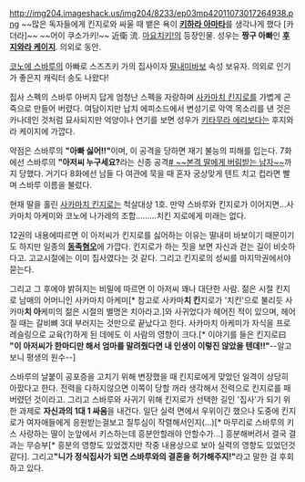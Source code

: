http://img204.imageshack.us/img204/8233/ep03mp42011073017264938.png
~~많은 독자들에게 킨지로와 싸울 때 뱉은 욕이 '''[[키하라 아마타]]'''를 생각나게 했다 [카더라]~~ ~~어이 쿠소가키!~~
近衛 流. [[마요치키!]]의 등장인물. 성우는 '''짱구 아빠'''인 '''[[후지와라 케이지]]'''. 의외로 동안.

[[코노에 스바루]]의 아빠로 스즈츠키 가의 집사이자 [[딸내미바보]] 속성 보유자. 의외로 인기가 좋은지 캐릭터 송도 나왔다!

집사 스펙의 스바루 아버지 답게 엄청난 스펙을 자랑하며 [[사카마치 킨지로]]를 가볍게 곤죽으로 만들어 버렸다. 여담이지만 납치 에피소드에서 변성기로 악역 목소리를 낸 것은 카나데인 것처럼 묘사되지만 억양이나 연기를 보면 성우가 [[키타무라 에리]]보다는 후지와라 케이지에 가깝다.

약점은 스바루의 '''"아빠 싫어!!"'''이며, 이 공격을 당하면 재기 불능의 피해를 입는다. 7화에선 스바루의 '''"아저씨 누구세요?'''라는 신종 공격[http://innocentd.egloos.com/4119105 # ~~본격 딸에게 버림받는 남자~~]까지 당했다. 거기다 8화에선 남들 다 여관에 묵을 때 혼자 궁상맞게 텐트 치고 컵라면 빨며 스바루 이름을 불렀다.

현재 딸을 홀린 [[사카마치 킨지로]]는 척살대상 1호. 만약 스바루와 킨지로가 이어지면…사카마치 아케미와 코노에 나가레의 조합………치킨 지로에게 미래는 없다.



{{{#!html
<div style="border: 3px solid Orange;padding:10px;margin-bottom:0px"><b style="font-size:18px">주의! 내용 누설이 있습니다.</b>

본 항목과 하위 항목은 작품의 줄거리나 결말, 반전요소를 설명하고 있습니다.
내용 누설을 원하지 않는다면 이 문서를 닫아 주세요.
</div>}}}

12권의 내용에따르면 이 아저씨가 킨지로를 싫어하는 이유는 딸내미 바보이기 때문이기도 하지만 일종의 '''[[동족혐오]]'''에 가깝다. 킨지로가 하는 짓을 보면 자신과 걷는 길이 비슷하다고. 고교시절에는 이미 집사였다는 것 같다. 그리고 킨지로의 성씨를 마지막권에서야 묻는다. 

그리고 그 후에야 밝혀지는 비밀에 따르면 이 아저씨 꽤나 대단한 사람. 젊은 시절 킨지로 남매의 어머니인 사카마치 아케미[* 참고로 사카마'''치 킨'''지로가 '치킨'으로 불리듯 사카마'''치 아'''케미의 젊은 시절의 별명은 치아라고.]와 사귀었다가 헤어진 적이 있으며, 헤어질 때는 갈비뼈 3대 부러지는 것만으로 끝났다고 한다. 사카마치 아케미가 자식을 프로레슬링으로 교육(?)하게 된 데에도 이 사람의 영향이 크다.[* 이야기를 들은  킨지로曰 '''"이 아저씨가 한마디만 해서 엄마를 말려줬다면 내 인생이 이렇진 않았을 텐데!!"'''--알고보니 평생의 원수--]

스바루의 날붙이 공포증을 고치기 위해 변장했을 때 킨지로에게 맞았던 일격이 상당히 아팠다고 한다. 전력을 다하지않으면 이쪽이 당할 꺼라 생각해서 전력으로 킨지로를 패버렸던 것이라고. 그리고 스바루와 사귀기 위해 킨지로가 선택한 길인 '집사'가 되기 위한 과제로 '''자신과의 1대 1 싸움'''을 내건다. 일단 실력 면에서 우위이긴 했으나 도중에 킨지로가 여자애들에게 응원받는걸보고 질투심이 작렬해서인지(...)[* 마무리로 스바루의 키스 사랑하는 딸이 눈앞에서 키스하는데 흥분안할래야 안할수가...] 흥분해버려서 결국 결과는 무승부[* 흥분의 영향도 있었겠지만 작중 내용상으로 보아 실력의 영향도 있었던것같다]. 그리고'''"니가 정식집사가 되면 스바루와의 결혼을 허가해주지!"'''라고 말한 걸 후회하고 있다.
